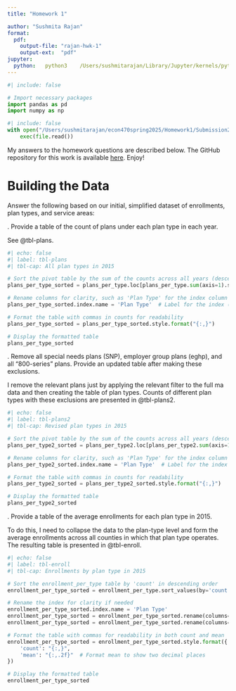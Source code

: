 ```yaml
---
title: "Homework 1"

author: "Sushmita Rajan"
format:
  pdf:
    output-file: "rajan-hwk-1"
    output-ext:  "pdf"
jupyter:
  python:   python3    /Users/sushmitarajan/Library/Jupyter/kernels/python3
---
```


```python
#| include: false

# Import necessary packages
import pandas as pd
import numpy as np
```


```python
#| include: false
with open("/Users/sushmitarajan/econ470spring2025/Homework1/Submission2/analysis/hwk-1-analysis.py") as file:
    exec(file.read())
```
My answers to the homework questions are described below. The GitHub repository for this work is available [here](https://github.com/imccart/homework1.git). Enjoy!


\nfewpage
# Building the Data
Answer the following based on our initial, simplified dataset of enrollments, plan types, and service areas:

\noindent 1. Provide a table of the count of plans under each plan type in each year.<br>

See @tbl-plans.

```python
#| echo: false
#| label: tbl-plans
#| tbl-cap: All plan types in 2015

# Sort the pivot table by the sum of the counts across all years (descending)
plans_per_type_sorted = plans_per_type.loc[plans_per_type.sum(axis=1).sort_values(ascending=False).index]

# Rename columns for clarity, such as 'Plan Type' for the index column and 'Year' for the year columns
plans_per_type_sorted.index.name = 'Plan Type'  # Label for the index (rows)

# Format the table with commas in counts for readability
plans_per_type_sorted = plans_per_type_sorted.style.format("{:,}")

# Display the formatted table
plans_per_type_sorted
```




\newpage
\noindent 2. Remove all special needs plans (SNP), employer group plans (eghp), and all "800-series" plans. Provide an updated table after making these exclusions.

I remove the relevant plans just by applying the relevant filter to the full ma data and then creating the table of plan types. Counts of different plan types with these exclusions are presented in @tbl-plans2.

```python
#| echo: false
#| label: tbl-plans2
#| tbl-cap: Revised plan types in 2015

# Sort the pivot table by the sum of the counts across all years (descending)
plans_per_type2_sorted = plans_per_type2.loc[plans_per_type2.sum(axis=1).sort_values(ascending=False).index]

# Rename columns for clarity, such as 'Plan Type' for the index column and 'Year' for the year columns
plans_per_type2_sorted.index.name = 'Plan Type'  # Label for the index (rows)

# Format the table with commas in counts for readability
plans_per_type2_sorted = plans_per_type2_sorted.style.format("{:,}")

# Display the formatted table
plans_per_type2_sorted
``` 




\newpage
\noindent 3. Provide a table of the average enrollments for each plan type in 2015.

To do this, I need to collapse the data to the plan-type level and form the average enrollments across all counties in which that plan type operates. The resulting table is presented in @tbl-enroll.

```python
#| echo: false
#| label: tbl-enroll
#| tbl-cap: Enrollments by plan type in 2015

# Sort the enrollment_per_type table by 'count' in descending order
enrollment_per_type_sorted = enrollment_per_type.sort_values(by='count', ascending=False)

# Rename the index for clarity if needed
enrollment_per_type_sorted.index.name = 'Plan Type'
enrollment_per_type_sorted = enrollment_per_type_sorted.rename(columns={'mean': 'Average Enrollment'})
enrollment_per_type_sorted = enrollment_per_type_sorted.rename(columns={'count': 'Count'})

# Format the table with commas for readability in both count and mean
enrollment_per_type_sorted = enrollment_per_type_sorted.style.format({
    'count': "{:,}",
    'mean': "{:,.2f}"  # Format mean to show two decimal places
})

# Display the formatted table
enrollment_per_type_sorted
``` 